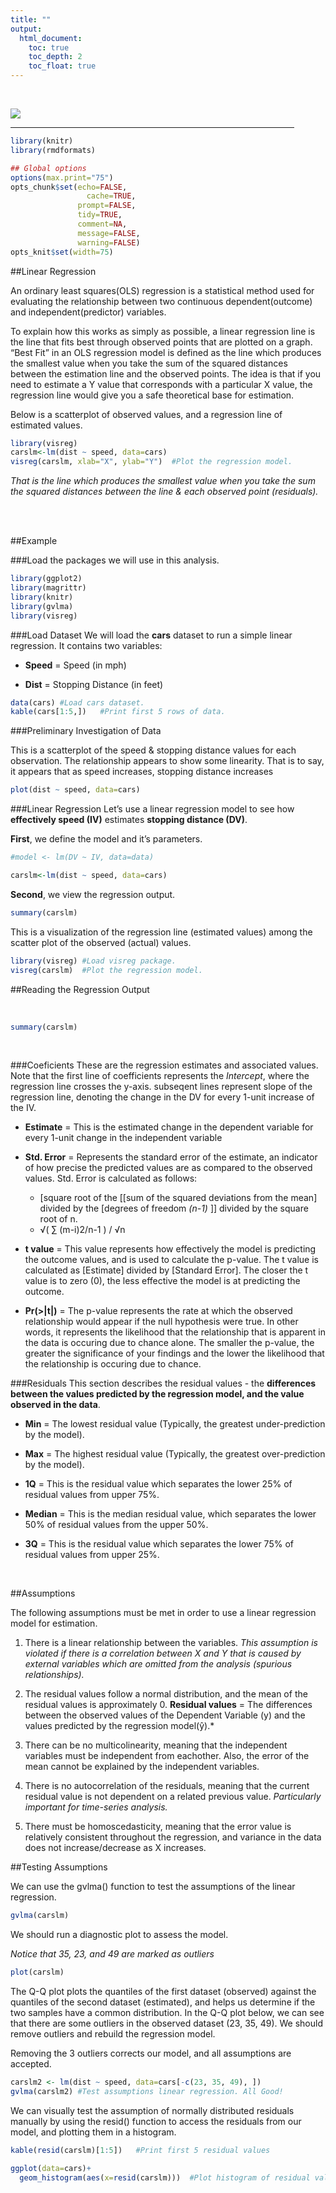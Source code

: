 ```yaml
---
title: ""
output: 
  html_document:
    toc: true
    toc_depth: 2
    toc_float: true
---
```

<br/>

![](/Users/Brett/Desktop/AWR/analyticswithr/Data Analysis.png)

<hr width="90%">

```r
library(knitr)
library(rmdformats)

## Global options
options(max.print="75")
opts_chunk$set(echo=FALSE,
	             cache=TRUE,
               prompt=FALSE,
               tidy=TRUE,
               comment=NA,
               message=FALSE,
               warning=FALSE)
opts_knit$set(width=75)
```


##Linear Regression

An ordinary least squares(OLS) regression is a statistical method used for evaluating the relationship between two continuous dependent(outcome) and independent(predictor) variables.


To explain how this works as simply as possible, a linear regression line is the line that fits best through  observed points that are plotted on a graph. "Best Fit" in an OLS regression model is defined as the line which produces the smallest value when you take the sum of the squared distances between the estimation line and the observed points. The idea is that if you need to estimate a Y value that corresponds with a particular X value, the regression line would give you a safe theoretical base for estimation.


Below is a scatterplot of observed values, and a regression line of estimated values.

```r
library(visreg)
carslm<-lm(dist ~ speed, data=cars)
visreg(carslm, xlab="X", ylab="Y")  #Plot the regression model.
```

*That is the line which produces the smallest value when you take the sum the squared distances between the line & each observed point (residuals).*

<br/>
<br/>

##Example

###Load the packages we will use in this analysis.
```r
library(ggplot2)
library(magrittr)
library(knitr)
library(gvlma)
library(visreg)
```

###Load Dataset
We will load the **cars** dataset to run a simple linear regression. It contains two variables:

* **Speed** = Speed (in mph)

* **Dist** = Stopping Distance (in feet)

```r
data(cars) #Load cars dataset.
kable(cars[1:5,])   #Print first 5 rows of data.
```


###Preliminary Investigation of Data

This is a scatterplot of the speed & stopping distance values for each observation. The relationship appears to show some linearity. That is to say, it appears that as speed increases, stopping distance increases
```r
plot(dist ~ speed, data=cars)
```

###Linear Regression
Let's use a linear regression model to see how **effectively speed (IV)** estimates **stopping distance (DV)**.


**First**, we define the model and it's parameters.
```r
#model <- lm(DV ~ IV, data=data)

carslm<-lm(dist ~ speed, data=cars)
```


**Second**, we view the regression output.
```r
summary(carslm)
```


This is a visualization of the regression line (estimated values) among the scatter plot of the observed (actual) values.

```r
library(visreg) #Load visreg package.
visreg(carslm)  #Plot the regression model.
```

##Reading the Regression Output

<br/>
```r
summary(carslm)
```

<br/>

###Coeficients
These are the regression estimates and associated values. Note that the first line of coefficients represents the *Intercept*, where the regression line crosses the y-axis. subseqent lines represent slope of the regression line, denoting the change in the DV for every 1-unit increase of the IV.


* **Estimate** = This is the estimated change in the dependent variable for every 1-unit change in the independent variable

* **Std. Error** = Represents the standard error of the estimate, an indicator of how precise the predicted values are as compared to the observed values. Std. Error is calculated as follows:

    + [square root of the [[sum of the squared deviations from the mean] divided by the [degrees of freedom *(n-1)* ]] divided by the square root of n.
    + √( ∑ (m-i)2/n-1 ) / √n



* **t value** = This value represents how effectively the model is predicting the outcome values, and is used to calculate the p-value. The t value is calculated as [Estimate] divided by [Standard Error]. The closer the t value is to zero (0), the less effective the model is at predicting the outcome. 

* **Pr(>|t|)** = The p-value represents the rate at which the observed relationship would appear if the null hypothesis were true. In other words, it represents the likelihood that the relationship that is apparent in the data is occuring due to chance alone. The smaller the p-value, the greater the significance of your findings and the lower the likelihood that the relationship is occuring due to chance.



###Residuals
This section describes the residual values - the **differences between the values predicted by the regression model, and the value observed in the data**.

* **Min** = The lowest residual value (Typically, the greatest under-prediction by the model).

* **Max** = The highest residual value (Typically, the greatest over-prediction by the model).

* **1Q** = This is the residual value which separates the lower 25% of residual values from upper 75%. 

* **Median** = This is the median residual value, which separates the lower 50% of residual values from the upper 50%.

* **3Q** = This is the residual value which separates the lower 75% of residual values from upper 25%. 

<br/>

##Assumptions

The following assumptions must be met in order to use a linear regression model for estimation.

1. There is a linear relationship between the variables. *This assumption is violated if there is a correlation between X and Y that is caused by external variables which are omitted from the analysis (spurious relationships).*

2. The residual values follow a normal distribution, and the mean of the residual values is approximately 0. **Residual values** = The differences between the observed values of the Dependent Variable (y) and the values predicted by the regression model(ŷ).*

3. There can be no multicolinearity, meaning that the independent variables must be independent from eachother. Also, the error of the mean cannot be explained by the independent variables.

4. There is no autocorrelation of the residuals, meaning that the current residual value is not dependent on a related previous value. *Particularly important for time-series analysis.*

5. There must be homoscedasticity, meaning that the error value is relatively consistent throughout the regression, and variance in the data does not increase/decrease as X increases.

##Testing Assumptions

We can use the gvlma() function to test the assumptions of the linear regression.
```r
gvlma(carslm) 
```


We should run a diagnostic plot to assess the model.

*Notice that 35, 23, and 49 are marked as outliers*
```r
plot(carslm)
```

The Q-Q plot plots the quantiles of the first dataset (observed) against the quantiles of the second dataset (estimated), and helps us determine if the two samples have a common distribution. In the Q-Q plot below, we can see that there are some outliers in the observed dataset (23, 35, 49). We should remove outliers and rebuild the regression model.

 Removing the 3 outliers corrects our model, and all assumptions are accepted.
```r
carslm2 <- lm(dist ~ speed, data=cars[-c(23, 35, 49), ])
gvlma(carslm2) #Test assumptions linear regression. All Good!
```


We can visually test the assumption of normally distributed residuals manually by using the resid() function to access the residuals from our model, and plotting them in a histogram.
```r
kable(resid(carslm)[1:5])   #Print first 5 residual values

ggplot(data=cars)+
  geom_histogram(aes(x=resid(carslm)))  #Plot histogram of residual values.
```